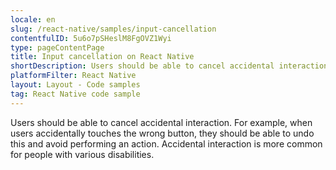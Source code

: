 ```yaml
---
locale: en
slug: /react-native/samples/input-cancellation
contentfulID: 5u6o7pSHeslM8FgOVZ1Wyi
type: pageContentPage
title: Input cancellation on React Native
shortDescription: Users should be able to cancel accidental interaction.
platformFilter: React Native
layout: Layout - Code samples
tag: React Native code sample
---
```


Users should be able to cancel accidental interaction. For example, when users accidentally touches the wrong button, they should be able to undo this and avoid performing an action. Accidental interaction is more common for people with various disabilities.

<CodeSample id="input-cancellation" locale="en" platform="react native"/>